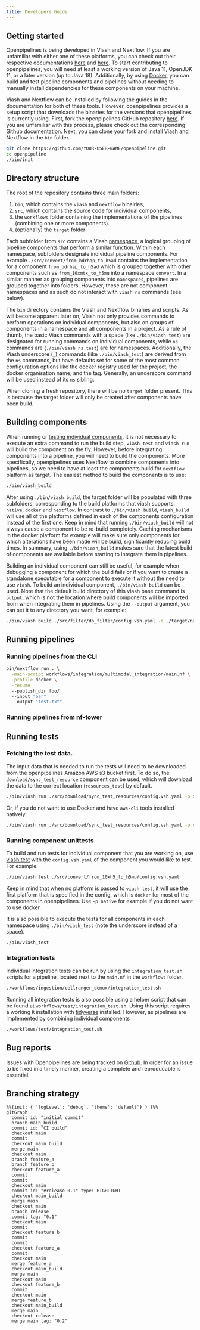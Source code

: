 ```yaml
---
title: Developers Guide
---
```


## Getting started
Openpipelines is being developed in Viash and Nextflow. If you are unfamiliar with either one of these platforms, you can check out their respective documentations [here](https://viash.io/guides/getting_started/introduction/) and [here](https://www.nextflow.io/docs/latest/index.html). To start contributing to openpipelines, you will need at least a working version of Java 11, OpenJDK 11, or a later version (up to Java 18). Additionally, by using [Docker](https://www.docker.com/), you can build and test pipeline components and pipelines without needing to manually install dependencies for these components on your machine.

Viash and Nextflow can be installed by following the guides in the documentation for both of these tools. However, openpipelines provides a setup script that downloads the binaries for the versions that openpipelines is currently using. First, fork the openpipelines GitHub repository [here](https://github.com/openpipelines-bio/openpipeline/fork). If you are unfamiliar with this process, please check out the corresponding [Github documentation](https://docs.github.com/en/github/getting-started-with-github/quickstart/fork-a-repo). Next, you can clone your fork and install Viash and Nextflow in the `bin` folder.

```bash
git clone https://github.com/YOUR-USER-NAME/openpipeline.git
cd openpipeline
./bin/init
```

## Directory structure
The root of the repository contains three main folders:

1. `bin`, which contains the `viash` and `nextflow` binairies,
2. `src`, which contains the source code for individual components,
3. the `workflows` folder containing the implementations of the pipelines (combining one or more components).
4. (optionally) the `target` folder 

Each subfolder from `src` contains a Viash [namespace](https://viash.io/guides/projects/namespaces/), a logical grouping of pipeline components that perform a similar function. Within each namespace, subfolders designate individual pipeline components. For example `./src/convert/from_bdrhap_to_h5ad` contains the implementation for a component `from_bdrhap_to_h5ad` which is grouped together with other components such as `from_10xmtx_to_h5mu` into a namespace `convert`. In a similar manner as grouping components into `namespaces`, pipelines are grouped together into folders. However, these are not component namespaces and as such do not interact with `viash ns` commands (see below).

The `bin` directory contains the Viash and Nextflow binaries and scripts. As will become apparent later on, Viash not only provides commands to perform operations on individual components, but also on groups of components in a namespace and all components in a project. As a rule of thumb, the basic Viash commands with a space (like `./bin/viash test`) are designated for running commands on individual components, while `ns` commands are (`./bin/viash ns test`) are for namespaces. Additionally, the Viash underscore (`_`) commands (like `./bin/viash_test`) are derived from the `ns` commands, but have defaults set for some of the most common configuration options like the docker registry used for the project, the docker organisation name, and the tag. Generally, an underscore command will be used instead of its `ns` sibling.

When cloning a fresh repository, there will be no `target` folder present. This is because the target folder will only be created after components have been build. 

## Building components
When running or [testing individual components](#running-component-unittests), it is not necessary to execute an extra command to run the build step, `viash test` and `viash run` will build the component on the fly. However, before integrating components into a pipeline, you will need to build the components. More specifically, openpipelines uses Nextflow to combine components into pipelines, so we need to have at least the components build for `nextflow` platform as target. The easiest method to build the components is to use:

```bash
./bin/viash_build
```
After using `./bin/viash_build`, the target folder will be populated with three subfolders, corresponding to the build platforms that viash supports: `native`, `docker` and `nextflow`. In contrast to `./bin/viash build`, `viash_build` will use all of the platforms defined in each of the components configuration instead of the first one. Keep in mind that running `./bin/viash_build` will not always cause a component to be re-build completely. Caching mechanisms in the docker platform for example will make sure only components for which alterations have been made will be build, significantly reducing build times. In summary, using `./bin/viash_build` makes sure that the latest build of components are available before starting to integrate them in pipelines.

Building an individual component can still be useful, for example when debugging a component for which the build fails or if you want to create a standalone executable for a component to execute it without the need to use `viash`. To build an individual component, `./bin/viash build` can be used. Note that the default build directory of this viash base command is `output`, which is not the location where build components will be imported from when integrating them in pipelines. Using the `--output` argument, you can set it to any directory you want, for example:

```bash
./bin/viash build ./src/filter/do_filter/config.vsh.yaml -o ./target/native/filter/do_filter/ -p native
```

## Running pipelines
### Running pipelines from the CLI

```bash
bin/nextflow run . \
  -main-script workflows/integration/multimodal_integration/main.nf \
  -profile docker \
  -resume 
  --publish_dir foo/
  --input "bar"
  --output "test.txt"
```

### Running pipelines from nf-tower


## Running tests

### Fetching the test data.
The input data that is needed to run the tests will need to be downloaded from the openpipelines Amazon AWS s3 bucket first.
To do so, the `download/sync_test_resource` component can be used, which will download the data to the correct location (`resources_test`) by default.

```bash
./bin/viash run ./src/download/sync_test_resources/config.vsh.yaml -p docker -- --input s3://openpipelines-data
```

Or, if you do not want to use Docker and have `aws-cli` tools installed natively:
```bash
./bin/viash run ./src/download/sync_test_resources/config.vsh.yaml -p native -- --input s3://openpipelines-data
```

### Running component unittests
To build and run tests for individual component that you are working on, use [viash test](https://viash.io/api/commands/test/) with the `config.vsh.yaml` of the component you would like to test. 
For example:

```bash
./bin/viash test ./src/convert/from_10xh5_to_h5mu/config.vsh.yaml
```
Keep in mind that when no platform is passed to `viash test`, it will use the first platform that is specified in the config, which is `docker` for most of the components in openpipelines. Use `-p native` for example if you do not want to use docker.

It is also possible to execute the tests for all components in each namespace using `./bin/viash_test` (note the underscore instead of a space).

```bash
./bin/viash_test
```

### Integration tests
Individual integration tests can be run by using the `integration_test.sh` scripts for a pipeline, located next to the `main.nf` in the `workflows` folder.

```bash
./workflows/ingestion/cellranger_demux/integration_test.sh
```

Running all integration tests is also possible using a helper script that can be found at `workflows/test/integration_test.sh`. Using this script requires a working `R` installation with [tidyverse](https://www.tidyverse.org/packages/) installed. However, as pipelines are implemented by combining individual components 

```bash
./workflows/test/integration_test.sh
```

## Bug reports
Issues with Openpipelines are being tracked on [Github](https://github.com/openpipelines-bio/openpipeline/issues).
In order for an issue to be fixed in a timely manner, creating a complete and reproducable is essential. 

## Branching strategy
```mermaid
%%{init: { 'logLevel': 'debug', 'theme': 'default'} } }%%
gitGraph
  commit id: "initial commit"
  branch main_build
  commit id: "CI build"
  checkout main
  commit
  checkout main_build
  merge main
  checkout main
  branch feature_a
  branch feature_b
  checkout feature_a
  commit
  commit
  checkout main
  commit id: "#release 0.1" type: HIGHLIGHT
  checkout main_build
  merge main
  checkout main
  branch release
  commit tag: "0.1"
  checkout main
  commit
  checkout feature_b
  commit
  commit
  checkout feature_a
  commit
  checkout main
  merge feature_a
  checkout main_build
  merge main
  checkout main
  checkout feature_b
  commit
  checkout main
  merge feature_b
  checkout main_build
  merge main
  checkout release
  merge main tag: "0.2"
```

